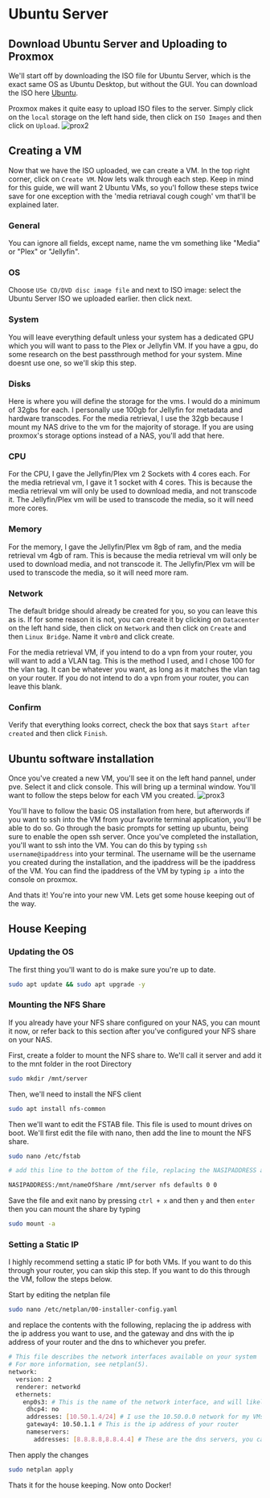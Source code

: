 # Ubuntu Server

## Download Ubuntu Server and Uploading to Proxmox

We'll start off by downloading the ISO file for Ubuntu Server, which is the exact same OS as Ubuntu Desktop, but without the GUI. You can download the ISO here [Ubuntu](https://ubuntu.com/download/server).

Proxmox makes it quite easy to upload ISO files to the server. Simply click on the `local` storage on the left hand side, then click on `ISO Images` and then click on `Upload`.
![prox2](./prox2.png)

## Creating a VM

Now that we have the ISO uploaded, we can create a VM. In the top right corner, click on `Create VM`. Now lets walk through each step. Keep in mind for this guide, we will want 2 Ubuntu VMs, so you'l follow these steps twice save for one exception with the 'media retriaval cough cough' vm that'll be explained later.

### General

You can ignore all fields, except name, name the vm something like "Media" or "Plex" or "Jellyfin".

### OS

Choose `USe CD/DVD disc image file` and next to ISO image: select the Ubuntu Server ISO we uploaded earlier. then click next.

### System

You will leave everything default unless your system has a dedicated GPU which you will want to pass to the Plex or Jellyfin VM. If you have a gpu, do some research on the best passthrough method for your system. Mine doesnt use one, so we'll skip this step.

### Disks

Here is where you will define the storage for the vms. I would do a minimum of 32gbs for each. I personally use 100gb for Jellyfin for metadata and hardware transcodes. For the media retrieval, I use the 32gb because I mount my NAS drive to the vm for the majority of storage. If you are using proxmox's storage options instead of a NAS, you'll add that here.

### CPU

For the CPU, I gave the Jellyfin/Plex vm 2 Sockets with 4 cores each. For the media retrieval vm, I gave it 1 socket with 4 cores. This is because the media retrieval vm will only be used to download media, and not transcode it. The Jellyfin/Plex vm will be used to transcode the media, so it will need more cores.

### Memory

For the memory, I gave the Jellyfin/Plex vm 8gb of ram, and the media retrieval vm 4gb of ram. This is because the media retrieval vm will only be used to download media, and not transcode it. The Jellyfin/Plex vm will be used to transcode the media, so it will need more ram.

### Network

The default bridge should already be created for you, so you can leave this as is. If for some reason it is not, you can create it by clicking on `Datacenter` on the left hand side, then click on `Network` and then click on `Create` and then `Linux Bridge`. Name it `vmbr0` and click create.

For the media retrieval VM, if you intend to do a vpn from your router, you will want to add a VLAN tag. This is the method I used, and I chose 100 for the vlan tag. It can be whatever you want, as long as it matches the vlan tag on your router. If you do not intend to do a vpn from your router, you can leave this blank.

### Confirm

Verify that everything looks correct, check the box that says `Start after created` and then click `Finish`.

## Ubuntu software installation

Once you've created a new VM, you'll see it on the left hand pannel, under pve. Select it and click console. This will bring up a terminal window. You'll want to follow the steps below for each VM you created.
![prox3](./prox3.png)

You'll have to follow the basic OS installation from here, but afterwords if you want to ssh into the VM from your favorite terminal application, you'll be able to do so. Go through the basic prompts for setting up ubuntu, being sure to enable the open ssh server. Once you've completed the installation, you'll want to ssh into the VM. You can do this by typing `ssh username@ipaddress` into your terminal. The username will be the username you created during the installation, and the ipaddress will be the ipaddress of the VM. You can find the ipaddress of the VM by typing `ip a` into the console on proxmox.

And thats it! You're into your new VM. Lets get some house keeping out of the way.

## House Keeping

### Updating the OS

The first thing you'll want to do is make sure you're up to date.

```bash
sudo apt update && sudo apt upgrade -y
```

### Mounting the NFS Share

If you already have your NFS share configured on your NAS, you can mount it now, or refer back to this section after you've configured your NFS share on your NAS.

First, create a folder to mount the NFS share to. We'll call it server and add it to the mnt folder in the root Directory

```bash
sudo mkdir /mnt/server
```

Then, we'll need to install the NFS client

```bash
sudo apt install nfs-common
```

Then we'll want to edit the FSTAB file. This file is used to mount drives on boot. We'll first edit the file with nano, then add the line to mount the NFS share.

```bash
sudo nano /etc/fstab
```

```bash
# add this line to the bottom of the file, replacing the NASIPADDRESS and nameOfShare with your NAS ip address and the name of the share you created on your NAS

NASIPADDRESS:/mnt/nameOfShare /mnt/server nfs defaults 0 0
```

Save the file and exit nano by pressing `ctrl + x` and then `y` and then `enter`
then you can mount the share by typing

```bash
sudo mount -a
```

### Setting a Static IP

I highly recommend setting a static IP for both VMs. If you want to do this through your router, you can skip this step. If you want to do this through the VM, follow the steps below.

Start by editing the netplan file

```bash
sudo nano /etc/netplan/00-installer-config.yaml
```

and replace the contents with the following, replacing the ip address with the ip address you want to use, and the gateway and dns with the ip address of your router and the dns to whichever you prefer.

```bash
# This file describes the network interfaces available on your system
# For more information, see netplan(5).
network:
  version: 2
  renderer: networkd
  ethernets:
    enp0s3: # This is the name of the network interface, and will likely be different for you. Keep whatever it is for you when you first open this file.
     dhcp4: no
     addresses: [10.50.1.4/24] # I use the 10.50.0.0 network for my VMs, if you don't have a custom setup, the defaults will be 192.168.1.whateverNumberYouWant/24
     gateway4: 10.50.1.1 # This is the ip address of your router
     nameservers:
       addresses: [8.8.8.8,8.8.4.4] # These are the dns servers, you can use whatever you want here

```

Then apply the changes

```bash
sudo netplan apply
```

Thats it for the house keeping. Now onto Docker!
